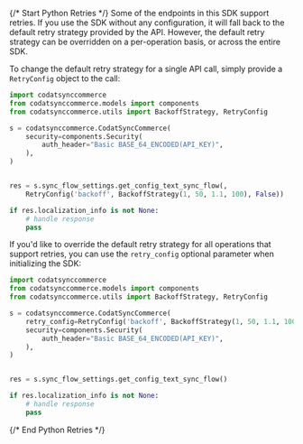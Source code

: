 {/* Start Python Retries */}
Some of the endpoints in this SDK support retries. If you use the SDK without any configuration, it will fall back to the default retry strategy provided by the API. However, the default retry strategy can be overridden on a per-operation basis, or across the entire SDK.

To change the default retry strategy for a single API call, simply provide a `RetryConfig` object to the call:
```python
import codatsynccommerce
from codatsynccommerce.models import components
from codatsynccommerce.utils import BackoffStrategy, RetryConfig

s = codatsynccommerce.CodatSyncCommerce(
    security=components.Security(
        auth_header="Basic BASE_64_ENCODED(API_KEY)",
    ),
)


res = s.sync_flow_settings.get_config_text_sync_flow(,
    RetryConfig('backoff', BackoffStrategy(1, 50, 1.1, 100), False))

if res.localization_info is not None:
    # handle response
    pass

```

If you'd like to override the default retry strategy for all operations that support retries, you can use the `retry_config` optional parameter when initializing the SDK:
```python
import codatsynccommerce
from codatsynccommerce.models import components
from codatsynccommerce.utils import BackoffStrategy, RetryConfig

s = codatsynccommerce.CodatSyncCommerce(
    retry_config=RetryConfig('backoff', BackoffStrategy(1, 50, 1.1, 100), False)
    security=components.Security(
        auth_header="Basic BASE_64_ENCODED(API_KEY)",
    ),
)


res = s.sync_flow_settings.get_config_text_sync_flow()

if res.localization_info is not None:
    # handle response
    pass

```
{/* End Python Retries */}
